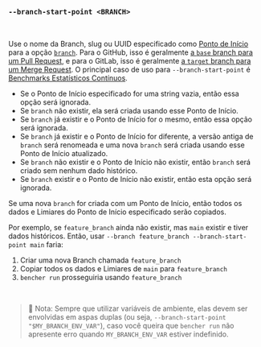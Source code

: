 ### `--branch-start-point <BRANCH>`

<br />

Use o nome da Branch, slug ou UUID especificado como [Ponto de Início][start point] para a opção [`branch`](#--branch-branch).
Para o GitHub, isso é geralmente [a `base` branch para um Pull Request][github base],
e para o GitLab, isso é geralmente [a `target` branch para um Merge Request][gitlab target].
O principal caso de uso para `--branch-start-point` é [Benchmarks Estatísticos Contínuos](/pt/docs/how-to/track-benchmarks/#statistical-continuous-benchmarking).

- Se o Ponto de Início especificado for uma string vazia, então essa opção será ignorada.
- Se `branch` não existir, ela será criada usando esse Ponto de Início.
- Se `branch` já existir e o Ponto de Início for o mesmo, então essa opção será ignorada.
- Se `branch` já existir e o Ponto de Início for diferente,
  a versão antiga de `branch` será renomeada
  e uma nova `branch` será criada usando esse Ponto de Início atualizado.
- Se `branch` não existir e o Ponto de Início não existir,
  então `branch` será criado sem nenhum dado histórico.
- Se `branch` existir e o Ponto de Início não existir,
  então esta opção será ignorada.

Se uma nova `branch` for criada com um Ponto de Início,
então todos os dados e Limiares do Ponto de Início especificado serão copiados.

Por exemplo, se `feature_branch` ainda não existir, mas `main` existir e tiver dados históricos.
Então, usar `--branch feature_branch --branch-start-point main` faria:
1. Criar uma nova Branch chamada `feature_branch`
2. Copiar todos os dados e Limiares de `main` para `feature_branch`
3. `bencher run` prosseguiria usando `feature_branch`

[github base]: https://docs.github.com/en/pull-requests/collaborating-with-pull-requests/proposing-changes-to-your-work-with-pull-requests/about-branches#working-with-branches
[gitlab target]: https://docs.gitlab.com/ee/user/project/merge_requests/creating_merge_requests.html#from-the-merge-request-list

[start point]: /pt/docs/explanation/benchmarking/#start-point

<br />

> 🐰 Nota: Sempre que utilizar variáveis de ambiente, elas devem ser envolvidas em aspas duplas (ou seja, `--branch-start-point "$MY_BRANCH_ENV_VAR"`),
> caso você queira que `bencher run` não apresente erro quando `MY_BRANCH_ENV_VAR` estiver indefinido.